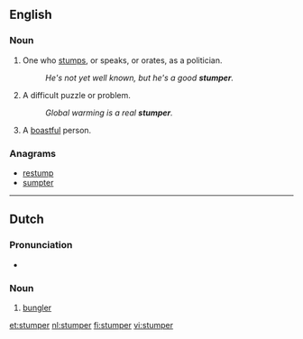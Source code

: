 ==English==

===Noun===
{{en-noun}}

# One who [[stumps]], or speaks, or orates, as a politician.
#: ''He's not yet well known, but he's a good '''stumper'''.''
# A difficult puzzle or problem.
#: ''Global warming is a real '''stumper'''.''
# {{context|archaic|slang|lang=en}} A [[boastful]] person.

{{Webster 1913}}

===Anagrams===
* [[restump#English|restump]]
* [[sumpter#English|sumpter]]

----

==Dutch==
===Pronunciation===
* {{audio|Nl-stumper.ogg|Audio|lang=nl}}
{{hyphenation|stum|per|lang=nl}}
===Noun===
{{nl-noun|m|-s|stumpertje}}

# [[bungler]]

[[et:stumper]]
[[nl:stumper]]
[[fi:stumper]]
[[vi:stumper]]
